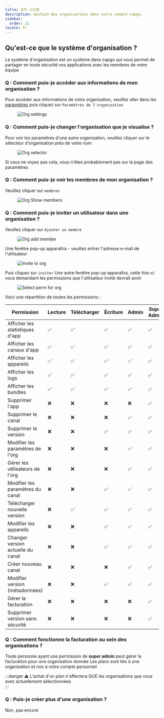```yaml
---
title: 조직 시스템
description: Gestion des organisations dans votre compte capgo.
sidebar:
  order: 11
locale: fr
---
```


## Qu'est-ce que le système d'organisation ?

Le système d'organisation est un système dans capgo qui vous permet de partager en toute sécurité vos applications avec les membres de votre équipe

### Q : Comment puis-je accéder aux informations de mon organisation ?

Pour accéder aux informations de votre organisation, veuillez aller dans les [paramètres](/docs/webapp/settings/#how-to-get-to-the-settings-page) puis cliquez sur `Paramètres de l'organisation`

<figure><img style="margin-left: auto; margin-right: auto" src="/orgs-settings.webp" alt="Org settings" /><figcaption></figcaption></figure>

### Q : Comment puis-je changer l'organisation que je visualise ?

Pour voir les paramètres d'une autre organisation, veuillez cliquer sur le sélecteur d'organisation près de votre nom

<figure><img style="margin-left: auto; margin-right: auto" src="/org-selector.webp" alt="Org selector" /><figcaption></figcaption></figure>

Si vous ne voyez pas cela, vous n'êtes probablement pas sur la page des paramètres

### Q : Comment puis-je voir les membres de mon organisation ?

Veuillez cliquer sur `membres`
<figure><img style="margin-left: auto; margin-right: auto" src="/org-show-members.webp" alt="Org Show members" /><figcaption></figcaption></figure>

### Q : Comment puis-je inviter un utilisateur dans une organisation ?

Veuillez cliquer sur `Ajouter un membre`
<figure><img style="margin-left: auto; margin-right: auto" src="/orgs-add-member.webp" alt="Org add member" /><figcaption></figcaption></figure>

Une fenêtre pop-up apparaîtra - veuillez entrer l'adresse e-mail de l'utilisateur

<figure><img style="margin-left: auto; margin-right: auto" src="/invite-to-org-email-enter.webp" alt="Invite to org" /><figcaption></figcaption></figure>

Puis cliquez sur `inviter` Une autre fenêtre pop-up apparaîtra, cette fois-ci vous demandant les permissions que l'utilisateur invité devrait avoir

<figure><img style="margin-left: auto; margin-right: auto" src="/select-perm-orgs.webp" alt="Select perm for org" /><figcaption></figcaption></figure>

Voici une répartition de toutes les permissions :

| Permission                        | Lecture | Télécharger | Écriture | Admin | Super Admin |
|-----------------------------------|---------|-------------|----------|--------|-------------|
| Afficher les statistiques d'app   |   ✅    |     ✅      |    ✅    |   ✅   |     ✅      |
| Afficher les canaux d'app         |   ✅    |     ✅      |    ✅    |   ✅   |     ✅      |
| Afficher les appareils            |   ✅    |     ✅      |    ✅    |   ✅   |     ✅      |
| Afficher les logs                 |   ✅    |     ✅      |    ✅    |   ✅   |     ✅      |
| Afficher les bundles              |   ✅    |     ✅      |    ✅    |   ✅   |     ✅      |
| Supprimer l'app                   |   ❌    |     ❌      |    ❌    |   ❌   |     ✅      |
| Supprimer le canal                |   ❌    |     ❌      |    ❌    |   ✅   |     ✅      |
| Supprimer la version              |   ❌    |     ❌      |    ✅    |   ✅   |     ✅      |
| Modifier les paramètres de l'org  |   ❌    |     ❌      |    ❌    |   ✅   |     ✅      |
| Gérer les utilisateurs de l'org   |   ❌    |     ❌      |    ❌    |   ✅   |     ✅      |
| Modifier les paramètres du canal  |   ❌    |     ❌      |    ✅    |   ✅   |     ✅      |
| Télécharger nouvelle version      |   ❌    |     ✅      |    ✅    |   ✅   |     ✅      |
| Modifier les appareils            |   ❌    |     ❌      |    ✅    |   ✅   |     ✅      |
| Changer version actuelle du canal |   ❌    |     ❌      |    ✅    |   ✅   |     ✅      |
| Créer nouveau canal               |   ❌    |     ❌      |    ❌    |   ✅   |     ✅      |
| Modifier version (métadonnées)    |   ❌    |     ❌      |    ✅    |   ✅   |     ✅      |
| Gérer la facturation             |   ❌    |     ❌      |    ❌    |   ❌   |     ✅      |
| Supprimer version sans sécurité   |   ❌    |     ❌      |    ❌    |   ❌   |     ✅      |

### Q : Comment fonctionne la facturation au sein des organisations ?

Toute personne ayant une permission de **super admin** peut gérer la facturation pour une organisation donnée
Les plans sont liés à une organisation et non à votre compte personnel

:::danger
⚠️ L'achat d'un plan n'affectera QUE les organisations que vous avez actuellement sélectionnées  
:::

### Q : Puis-je créer plus d'une organisation ?

Non, pas encore